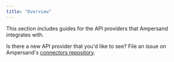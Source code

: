 ```yaml
---
title: "Overview"
---
```


This section includes guides for the API providers that Ampersand integrates with.

Is there a new API provider that you'd like to see? File an issue on Ampersand's [connectors repository](https://github.com/amp-labs/connectors).
